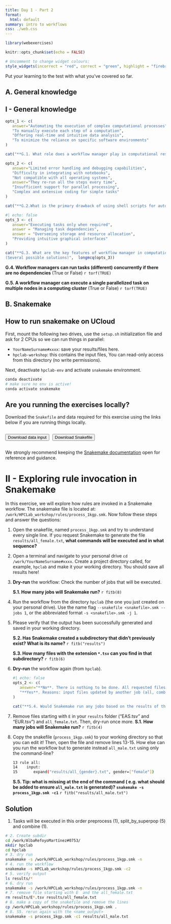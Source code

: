 ```yaml
---
title: Day 1 - Part 2 
format: 
  html: default
summary: intro to workflows
css: ./web.css
---
```


```r
library(webexercises)

knitr::opts_chunk$set(echo = FALSE)

# Uncomment to change widget colours:
style_widgets(incorrect = "red", correct = "green", highlight = "firebrick")

```

Put your learning to the test with what you’ve covered so far.

## A. General knowledge

::: {.webex-check .callout-exercise}
# I - General knowledge 

```r

opts_1 <- c(
   answer="Automating the execution of complex computational processes",
   "To manually execute each step of a computation",
   "Offering real-time and intuitive data analysis",
   "To minimize the reliance on specific software environments"
)

cat("**G.1. What role does a workflow manager play in computational research?**", longmcq(opts_1))
```


```r

opts_2 <- c(
   answer="Limited error handling and debugging capabilities",
   "Difficulty in integrating with notebooks",
   "Not compatible with all operating systems",
   answer="They re-run all the steps every time",
   "Insufficient support for parallel processing",
   "Complex and extensive coding for simple tasks"
)

cat("**G.2.What is the primary drawback of using shell scripts for automating computations?**", longmcq(opts_2))

```

```r
#| echo: false
opts_3 <- c(
   answer="Executing tasks only when required",
   answer = "Managing task dependencies",
   answer = "Overseeing storage and resource allocation",
   "Providing intuitive graphical interfaces"
)

cat("**G.3. What are the key features of workflow manager in computational research?**
(Several possible solutions)",  longmcq(opts_3))
```

**G.4. Workflow managers can run tasks (different) concurrently if there are no dependencies** (True or False) `r torf(TRUE)`

**G.5. A workflow manager can execute a single parallelized task on multiple nodes in a computing cluster** (True or False) `r torf(TRUE)`
:::

## B. Snakemake

:::{.callout-warning}
# How to run snakemake on UCloud

First, mount the following two drives, use the `setup.sh` initialization file and ask for 2 CPUs so we can run things in parallel: 

- `YourNameSurname#xxxx`: save your results/files here.  
- `hpclab-workshop`: this contains the input files, You can read-only access from this directory (no write permissions). 

Next, deactivate `hpclab-env` and activate `snakemake` environment. 

```.bash
conda deactivate 
# make sure no env is active!
conda activate snakemake 
```
:::

:::{.callout-warning}
# Are you running the exercises locally?
Download the `Snakefile` and data required for this exercise using the links below if you are running things locally. 

<div style="display: flex; gap: 10px;">
  <a href="../develop/scripts/samples_1kgp_test.tsv" download="samples_1kgp_test.tsv">
    <button class="btn small-button">Download data input</button>
  </a>

  <a href="../develop/scripts/process_1kgp.smk" download="process_1kgp.smk">
    <button class="btn small-button">Download Snakefile</button>
  </a>
</div>

:::

We strongly recommend keeping the [Snakemake documentation](https://snakemake.readthedocs.io/en/stable/) open for reference and guidance.


::: {.webex-check .callout-exercise}
# II - Exploring rule invocation in Snakemake

In this exercise, we will explore how rules are invoked in a Snakemake workflow. The snakemake file is located at: `/work/HPCLab_workshop/rules/process_1kgp.smk`. Now follow these steps and answer the questions: 

1. Open the snakefile, named `process_1kgp.smk` and try to understand every single line. If you request Snakemake to generate the file `results/all_female.txt`, **what commands will be executed and in what sequence?**
2. Open a terminal and navigate to your personal drive `cd /work/YourNameSurname#xxxx`. Create a project directory called, for example, `hpclab` and make it your working directory. You should save all results here!
3. **Dry-run** the workflow: Check the number of jobs that will be executed.

   **S.1. How many jobs will Snakemake run?** `r fitb(8)`

4. Run the workflow from the directory `hpclab` (the one you just created on your personal drive). Use the name flag `--snakefile <snakefile>.smk --jobs 1`, or the abbreviated format `-s <snakefile>.smk -j 1`. 
5. Please verify that the output has been successfully generated and saved in your working directory.

   **S.2. Has Snakemake created a subdirectory that didn't previously exist? What is its name?** `r fitb("results")`

   **S.3. How many files with the extension `*.tsv` can you find in that subdirectory?** `r fitb(6)`
6. **Dry-run** the workflow again (from `hpclab`). 

   ```r
   #| echo: false
   opts_2 <- c(
      answer="**No**. There is nothing to be done. All requested files are present and up to date",
      "**Yes**. Reasons: input files updated by another job (all, combine, split_by_superpop) and output files have to be generated (combine, preprocess, split_by_superpop)"
   )

   cat("**S.4. Would Snakemake run any jobs based on the results of the dry-run?**",  longmcq(opts_2))
   ```

7. Remove files starting with `E` in your `results` folder ("EAS.tsv" and "EUR.tsv") and `all_female.txt`. Then, dry-run once more. **S.1. How many jobs will Snakemake run?** `r fitb(4)`

8. Copy the snakefile (`process_1kgp.smk`) to your working directory so that you can edit it! Then, open the file and remove lines 13-15. How else can you run the workflow but to generate instead `all_male.txt` using only the command-line? 

   ```.bash
   13 rule all:
   14    input:
   15       expand("results/all_{gender}.txt", gender=["female"])
   ```
   
   **S.5. Tip: what is missing at the end of the command ( e.g. what should be added to ensure `all_male.txt` is generated)? `snakemake -s process_1kgp.smk -c1`** `r fitb("results/all_male.txt")`


:::{.callout-hint}
# Solution 

1. Tasks will be executed in this order preprocess (1), split_by_superpop (5) and combine (1). 

```.bash
# 2. Create subdir 
cd /work/AlbaRefoyoMartínez#0753/
mkdir hpclab
cd hpclab
# 3. dry run 
snakemake -s /work/HPCLab_workshop/rules/process_1kgp.smk -n 
# 4. run the workflow 
snakemake -s HPCLab_workshop/rules/process_1kgp.smk -c2 
# 5. verify output 
ls results/*
# 6. dry run 
snakemake -s /work/HPCLab_workshop/rules/process_1kgp.smk -n 
# 7. remove file starting with E  and the all_female.txt
rm results/E*.tsv results/all_female.txt
# 8. make a copy of the snakefile and remove the lines 
cp /work/HPCLab_workshop/rules/process_1kgp.smk .
# 8. S5. rerun again with the <name_output>
snakemake -s process_1kgp.smk -c1 results/all_male.txt 
```
:::

:::